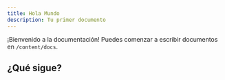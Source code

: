 ```yaml
---
title: Hola Mundo
description: Tu primer documento
---
```


¡Bienvenido a la documentación! Puedes comenzar a escribir documentos en `/content/docs`.

## ¿Qué sigue?

<Cards>
  <Card title="Aprende más sobre Next.js" href="https://nextjs.org/docs" />
  <Card title="Aprende más sobre Fumadocs" href="https://fumadocs.vercel.app" />
</Cards>
